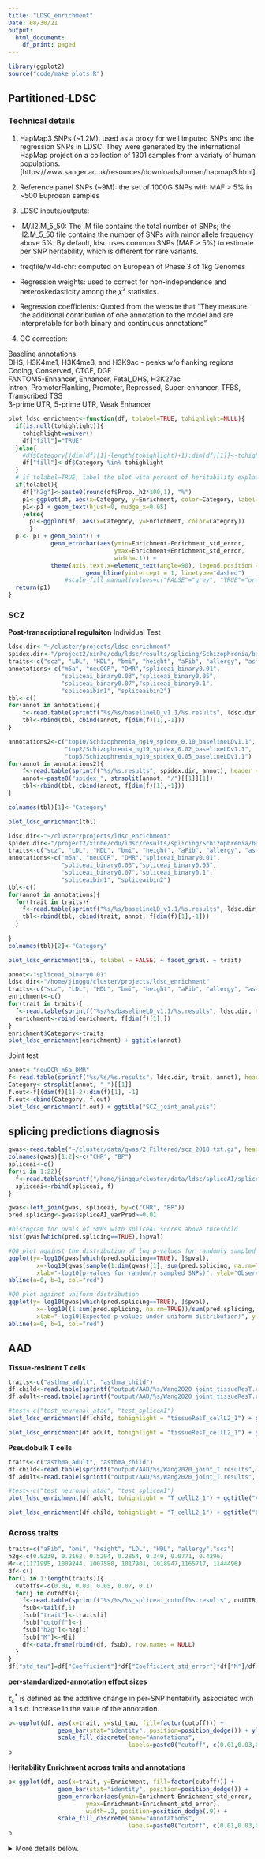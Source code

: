 ```yaml
---
title: "LDSC_enrichment"
Date: 08/30/21
output:
  html_document:
    df_print: paged
---
```

```r
library(ggplot2)
source("code/make_plots.R")
```

## Partitioned-LDSC

### Technical details

1. HapMap3 SNPs (~1.2M): used as a proxy for well imputed SNPs and the regression SNPs in LDSC. They were generated by the international HapMap project on a collection of 1301 samples from a variaty of human populations.[https://www.sanger.ac.uk/resources/downloads/human/hapmap3.html]

2. Reference panel SNPs (~9M): the set of 1000G SNPs with MAF > 5% in ~500 Euproean samples

3. LDSC inputs/outputs:

  * .M/.l2.M_5_50: The .M file contains the total number of SNPs; the .l2.M_5_50 file contains the number of SNPs with minor allele frequency above 5%. By default, ldsc uses common SNPs (MAF > 5%) to estimate per SNP heritability, which is different for rare variants.

  * freqfile/w-ld-chr: computed on European of Phase 3 of 1kg Genomes

  * Regression weights: used to correct for non-independence and heteroskedasticity among the $\chi^2$ statistics. 

  * Regression coefficients: Quoted from the website that "They measure the additional contribution of one annotation to the model and are interpretable for both binary and continuous annotations"

4. GC correction:

Baseline annotations:  
DHS, H3K4me1, H3K4me3, and H3K9ac - peaks w/o flanking regions 
Coding, Conserved, CTCF, DGF   
FANTOM5-Enhancer, Enhancer, Fetal_DHS, H3K27ac    
Intron, PromoterFlanking, Promoter, Repressed, Super-enhancer, TFBS, Transcribed TSS    
3-prime UTR, 5-prime UTR, Weak Enhancer    
```r
plot_ldsc_enrichment<-function(df, tolabel=TRUE, tohighlight=NULL){
  if(is.null(tohighlight)){
    tohighlight=waiver()
    df["fill"]="TRUE"
  }else{
    #df$Category[(dim(df)[1]-length(tohighlight)+1):dim(df)[1]]<-tohighlight
    df["fill"]<-df$Category %in% tohighlight
  }
  # if tolabel=TRUE, label the plot with percent of heritability explained.
  if(tolabel){
    df["h2g"]<-paste0(round(df$Prop._h2*100,1), "%")
    p1<-ggplot(df, aes(x=Category, y=Enrichment, color=Category, label=h2g))
    p1<-p1 + geom_text(hjust=0, nudge_x=0.05) 
    }else{
      p1<-ggplot(df, aes(x=Category, y=Enrichment, color=Category))
      }
  p1<- p1 + geom_point() + 
            geom_errorbar(aes(ymin=Enrichment-Enrichment_std_error,
                              ymax=Enrichment+Enrichment_std_error,
                              width=.1)) + 
            theme(axis.text.x=element_text(angle=90), legend.position = "none") +
                      geom_hline(yintercept = 1, linetype="dashed")
                #scale_fill_manual(values=c("FALSE"="grey", "TRUE"="orange"), guide=F) 
  return(p1)
}
```
### SCZ
**Post-transcriptional regulaiton**
Individual Test

```r
ldsc.dir<-"~/cluster/projects/ldsc_enrichment"
spidex.dir<-"/project2/xinhe/cdu/ldsc/results/splicing/Schizophrenia/baselineLDv1.1"
traits<-c("scz", "LDL", "HDL", "bmi", "height", "aFib", "allergy", "asthma_adult")
annotations<-c("m6a", "neuOCR", "DMR","spliceai_binary0.01", 
               "spliceai_binary0.03","spliceai_binary0.05",
               "spliceai_binary0.07","spliceai_binary0.1",
               "spliceaibin1", "spliceaibin2")
tbl<-c()
for(annot in annotations){
    f<-read.table(sprintf("%s/%s/baselineLD_v1.1/%s.results", ldsc.dir, traits[1], annot), header=T)
    tbl<-rbind(tbl, cbind(annot, f[dim(f)[1],-1]))
}

annotations2<-c("top10/Schizophrenia_hg19_spidex_0.10_baselineLDv1.1",
                "top2/Schizophrenia_hg19_spidex_0.02_baselineLDv1.1",
                "top5/Schizophrenia_hg19_spidex_0.05_baselineLDv1.1")
for(annot in annotations2){
    f<-read.table(sprintf("%s/%s.results", spidex.dir, annot), header = T)
    annot<-paste0("spidex_", strsplit(annot, "/")[[1]][1])
    tbl<-rbind(tbl, cbind(annot, f[dim(f)[1],-1]))
}

colnames(tbl)[1]<-"Category"

plot_ldsc_enrichment(tbl) 


```

```r
ldsc.dir<-"~/cluster/projects/ldsc_enrichment"
spidex.dir<-"/project2/xinhe/cdu/ldsc/results/splicing/Schizophrenia/baselineLDv1.1"
traits<-c("scz", "LDL", "HDL", "bmi", "height", "aFib", "allergy", "asthma_adult")
annotations<-c("m6a", "neuOCR", "DMR","spliceai_binary0.01", 
               "spliceai_binary0.03","spliceai_binary0.05",
               "spliceai_binary0.07","spliceai_binary0.1",
               "spliceaibin1", "spliceaibin2")
tbl<-c()
for(annot in annotations){
  for(trait in traits){
    f<-read.table(sprintf("%s/%s/baselineLD_v1.1/%s.results", ldsc.dir, trait, annot), header=T)
    tbl<-rbind(tbl, cbind(trait, annot, f[dim(f)[1],-1]))
  }
  
}
colnames(tbl)[2]<-"Category"

plot_ldsc_enrichment(tbl, tolabel = FALSE) + facet_grid(. ~ trait)

```
```r
annot<-"spliceai_binary0.01"
ldsc.dir<-"/home/jinggu/cluster/projects/ldsc_enrichment"
traits<-c("scz", "LDL", "HDL", "bmi", "height", "aFib", "allergy", "asthma_adult")
enrichment<-c()
for(trait in traits){
  f<-read.table(sprintf("%s/%s/baselineLD_v1.1/%s.results", ldsc.dir, trait, annot), header = T)
  enrichment<-rbind(enrichment, f[dim(f)[1],])
}
enrichment$Category<-traits
plot_ldsc_enrichment(enrichment) + ggtitle(annot)
```
Joint test
```r
annot<-"neuOCR_m6a_DMR"
f<-read.table(sprintf("%s/%s/%s.results", ldsc.dir, trait, annot), header=T)
Category<-strsplit(annot, "_")[[1]]
f.out<-f[(dim(f)[1]-2):dim(f)[1], -1]
f.out<-cbind(Category, f.out)
plot_ldsc_enrichment(f.out) + ggtitle("SCZ_joint_analysis")
```
## splicing predictions diagnosis
```r
gwas<-read.table("~/cluster/data/gwas/2_Filtered/scz_2018.txt.gz", header = T)
colnames(gwas)[1:2]<-c("CHR", "BP")
spliceai<-c()
for(i in 1:22){
  f<-read.table(sprintf("/home/jinggu/cluster/data/ldsc/spliceAI/spliceAI_varPred.%s.annot.gz", i), header=T)
  spliceai<-rbind(spliceai, f)
}

gwas<-left_join(gwas, spliceai, by=c("CHR", "BP"))
pred.splicing<-gwas$spliceAI_varPred>=0.01

#histogram for pvals of SNPs with spliceAI scores above threshold
hist(gwas[which(pred.splicing==TRUE),]$pval)

#QQ plot against the distribution of log p-values for randomly sampled SNPs
qqplot(y=-log10(gwas[which(pred.splicing==TRUE), ]$pval), 
        x=-log10(gwas[sample(1:dim(gwas)[1], sum(pred.splicing, na.rm=TRUE), replace=FALSE),]$pval),
        xlab="-log10(p-values for randomly sampled SNPs)", ylab="Observed p-values")
abline(a=0, b=1, col="red")

#QQ plot against uniform distribution
qqplot(y=-log10(gwas[which(pred.splicing==TRUE), ]$pval), 
        x=-log10((1:sum(pred.splicing, na.rm=TRUE))/sum(pred.splicing, na.rm=TRUE)),
        xlab="-log10(Expected p-values under uniform distribution)", ylab="Observed p-values")
abline(a=0, b=1, col="red")
```



## AAD  
**Tissue-resident T cells**
```r
traits<-c("asthma_adult", "asthma_child")
df.child<-read.table(sprintf("output/AAD/%s/Wang2020_joint_tissueResT.results", traits[2]), header=T)  
df.adult<-read.table(sprintf("output/AAD/%s/Wang2020_joint_tissueResT.results", traits[1]), header=T)

#test<-c("test_neuronal_atac", "test_spliceAI")
plot_ldsc_enrichment(df.child, tohighlight = "tissueResT_cellL2_1") + ggtitle("Child-Onset sthma")
```
```r
plot_ldsc_enrichment(df.adult, tohighlight = "tissueResT_cellL2_1") + ggtitle("Adult-Onset sthma")
```
**Pseudobulk T cells**
```r

traits<-c("asthma_adult", "asthma_child")
df.child<-read.table(sprintf("output/AAD/%s/Wang2020_joint_T.results", traits[2]), header=T)  
df.adult<-read.table(sprintf("output/AAD/%s/Wang2020_joint_T.results", traits[1]), header=T)

#test<-c("test_neuronal_atac", "test_spliceAI")
plot_ldsc_enrichment(df.adult, tohighlight = "T_cellL2_1") + ggtitle("Adult-Onset asthma")
```

```r
plot_ldsc_enrichment(df.child, tohighlight = "T_cellL2_1") + ggtitle("Child-Onset sthma")

```


### Across traits 

```r
traits=c("aFib", "bmi", "height", "LDL", "HDL", "allergy","scz")
h2g<-c(0.0239, 0.2162, 0.5294, 0.2854, 0.349, 0.0771, 0.4296)
M<-c(1171995, 1009244, 1007580, 1017901, 1018947,1165717, 1144496)
df<-c()
for(i in 1:length(traits)){
  cutoffs<-c(0.01, 0.03, 0.05, 0.07, 0.1)
  for(j in cutoffs){
    f<-read.table(sprintf("%s/%s/%s_spliceai_cutoff%s.results", outDIR,traits[i],traits[i],j), header =T)
    fsub<-tail(f,1)
    fsub["trait"]<-traits[i]
    fsub["cutoff"]<-j
    fsub["h2g"]<-h2g[i]
    fsub["M"]<-M[i]
    df<-data.frame(rbind(df, fsub), row.names = NULL)
  }
}
df["std_tau"]=df["Coefficient"]*df["Coefficient_std_error"]*df["M"]/df["h2g"]
```
**per-standardized-annotation effect sizes**

$\tau_{c}^{*}$ is defined as the additive change in per-SNP heritability associated with a 1 s.d. increase in the value of the annotation. 
```r
p<-ggplot(df, aes(x=trait, y=std_tau, fill=factor(cutoff))) + 
              geom_bar(stat="identity", position=position_dodge()) + ylab("Standardized Tau") + 
              scale_fill_discrete(name="Annotations", 
                                  labels=paste0("cutoff", c(0.01,0.03,0.05,0.07,0.1)))
p
```
**Heritability Enrichment across traits and annotations**
```r
p<-ggplot(df, aes(x=trait, y=Enrichment, fill=factor(cutoff))) + 
              geom_bar(stat="identity", position=position_dodge()) +
              geom_errorbar(aes(ymin=Enrichment-Enrichment_std_error,
                      ymax=Enrichment+Enrichment_std_error),
                      width=.2, position=position_dodge(.9)) + 
              scale_fill_discrete(name="Annotations", 
                                  labels=paste0("cutoff", c(0.01,0.03,0.05,0.07,0.1)))
p
```

<details>
  <summary>More details below.</summary>
$\tau$ measures the contribution of SNPs near prioritized genes to per SNP heritability after controlling for the baseline annotations. To make $\tau$ comparable across traits, we normalized $\tau$ by the average per-SNP heritability for each trait and refer to this quantity as normalized $\tau$.

